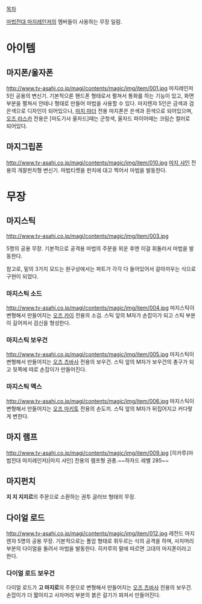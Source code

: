 [[목차]]

[[마법전대 마지레인저]]의 멤버들이 사용하는 무장 일람.

= 아이템 =
== 마지폰/울자폰 ==
http://www.tv-asahi.co.jp/magi/contents/magic/img/item/001.jpg
마지레인저 5인 공용의 변신기. 기본적으론 핸드폰 형태로서 펼쳐서 통화를 하는 기능이 있고, 화면 부분을 펼쳐서 안테나 형태로 만들어 마법을 사용할 수 있다.
마지렌쟈 5인은 금색과 검은색으로 디자인이 되어있으나, [[오즈 미유키|마지 마더]] 전용 마지폰은 은색과 흰색으로 되어있으며, [[오즈 라스카]] 전용은 [마도기사 울자드]때는 군청색, 울자드 파이어때는 크림슨 컬러로 되어있다.

== 마지그립폰 ==
http://www.tv-asahi.co.jp/magi/contents/magic/img/item/010.jpg
[[히카루(마법전대 마지레인저)|마지 샤인]] 전용의 개찰펀치형 변신기. 마법티켓을 펀치에 대고 찍어서 마법을 발동한다.
= 무장 =
== 마지스틱 ==
http://www.tv-asahi.co.jp/magi/contents/magic/img/item/003.jpg

5명의 공용 무장. 기본적으로 공격용 마법의 주문을 외운 후엔 이걸 휘둘러서 마법을 발동한다.

참고로, 밑의 3가지 모드는 완구상에서는 파트가 각각 다 들어있어서 갈아끼우는 식으로 구현이 되었다.
=== 마지스틱 소드 ===
http://www.tv-asahi.co.jp/magi/contents/magic/img/item/004.jpg
마지스틱이 변형해서 만들어지는 [[오즈 카이]] 전용의 소검. 스틱 앞의 M자가 손잡이가 되고 스틱 부분이 길어져서 검신을 형성한다.
=== 마지스틱 보우건 ===
http://www.tv-asahi.co.jp/magi/contents/magic/img/item/005.jpg
마지스틱이 변형해서 만들어지는 [[오즈 츠바사]] 전용의 보우건. 스틱 앞의 M자가 보우건의 총구가 되고 뒷쪽에 따로 손잡이가 만들어진다.
=== 마지스틱 액스 ===
http://www.tv-asahi.co.jp/magi/contents/magic/img/item/006.jpg
마지스틱이 변형해서 만들어지는 [[오즈 마키토]] 전용의 손도끼. 스틱 앞의 M자가 뒤집어지고 커다랗게 변한다.
== 마지 램프 ==
http://www.tv-asahi.co.jp/magi/contents/magic/img/item/009.jpg
[히카루(마법전대 마지레인저)|마지 샤인] 전용의 램프형 권총.~~하자드 레벨 285~~
== 마지펀치 ==
'''지 지 지지르'''의 주문으로 소환하는 권투 글러브 형태의 무장.
== 다이얼 로드 ==
http://www.tv-asahi.co.jp/magi/contents/magic/img/item/012.jpg
레전드 마지렌쟈 5명의 공용 무장. 기본적으로는 폴암 형태로 휘두르는 식의 공격을 하며, 사자머리 부분의 다이얼을 돌려서 마법을 발동한다. 히카루의 말에 따르면 고대의 마지폰이라고 한다.
=== 다이얼 로드 보우건 ===
다이얼 로드가 '''고 마지로'''의 주문으로 변형해서 만들어지는 [[오즈 츠바사]] 전용의 보우건. 손잡이가 더 짧아지고 사자머리 부분의 붉은 갈기가 펴져서 만들어진다.
